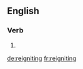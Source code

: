 ==English==

===Verb===
{{head|en}}

# {{present participle of|reignite}}

[[de:reigniting]]
[[fr:reigniting]]